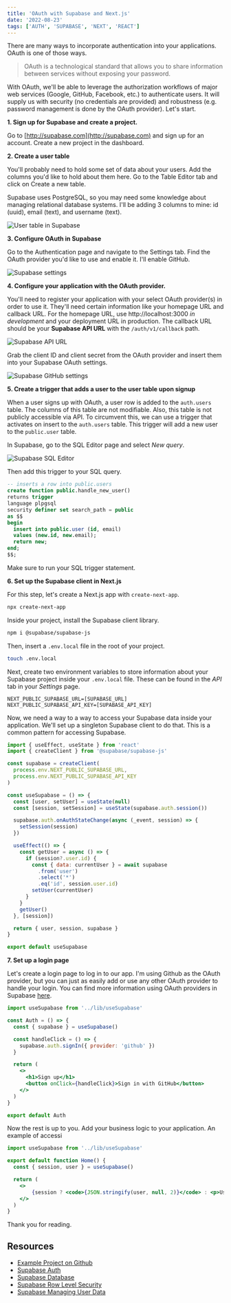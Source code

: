 ```yaml
---
title: 'OAuth with Supabase and Next.js'
date: '2022-08-23'
tags: ['AUTH', 'SUPABASE', 'NEXT', 'REACT']
---
```


There are many ways to incorporate authentication into your applications. OAuth is one of those ways.

> OAuth is a technological standard that allows you to share information between services without exposing your password.

With OAuth, we'll be able to leverage the authorization workflows of major web services (Google, GitHub, Facebook, etc.) to authenticate users. It will supply us with security (no credentials are provided) and robustness (e.g. password management is done by the OAuth provider). Let's start.

**1. Sign up for Supabase and create a project.**

Go to [http://supabase.com](http://supabase.com) and sign up for an account. Create a new project in the dashboard.

**2. Create a user table**

You'll probably need to hold some set of data about your users. Add the columns you'd like to hold about them here. Go to the Table Editor tab and click on Create a new table.

Supabase uses PostgreSQL, so you may need some knowledge about managing relational database systems. I'll be adding 3 columns to mine: id (uuid), email (text), and username (text).

![User table in Supabase](/images/user-table.png)

**3. Configure OAuth in Supabase**

Go to the Authentication page and navigate to the Settings tab. Find the OAuth provider you'd like to use and enable it. I'll enable GitHub.

![Supabase settings](/images/supabase-settings.png)

**4. Configure your application with the OAuth provider.**

You'll need to register your application with your select OAuth provider(s) in order to use it. They'll need certain information like your homepage URL and callback URL. For the homepage URL, use http://localhost:3000 _in development_ and your deployment URL in production. The callback URL should be your **Supabase API URL** with the `/auth/v1/callback` path.

![Supabase API URL](/images/supabase-api-url.png)

Grab the client ID and client secret from the OAuth provider and insert them into your Supabase OAuth settings.

![Supabase GitHub settings](/images/supabase-github-oauth.png)

**5. Create a trigger that adds a user to the user table upon signup**

When a user signs up with OAuth, a user row is added to the `auth.users` table. The columns of this table are not modifiable. Also, this table is not publicly accessible via API. To circumvent this, we can use a trigger that activates on insert to the `auth.users` table. This trigger will add a new user to the `public.user` table.

In Supabase, go to the SQL Editor page and select _New query_.

![Supabase SQL Editor](/images/supabase-sql-editor.png)

Then add this trigger to your SQL query.

```sql
-- inserts a row into public.users
create function public.handle_new_user()
returns trigger
language plpgsql
security definer set search_path = public
as $$
begin
  insert into public.user (id, email)
  values (new.id, new.email);
  return new;
end;
$$;
```

Make sure to run your SQL trigger statement.

**6. Set up the Supabase client in Next.js**

For this step, let's create a Next.js app with `create-next-app`.

```bash
npx create-next-app
```

Inside your project, install the Supabase client library.

```bash
npm i @supabase/supabase-js
```

Then, insert a `.env.local` file in the root of your project.

```bash
touch .env.local
```

Next, create two environment variables to store information about your Supabase project inside your `.env.local` file. These can be found in the _API_ tab in your _Settings_ page.

```bash:.env.local
NEXT_PUBLIC_SUPABASE_URL=[SUPABASE_URL]
NEXT_PUBLIC_SUPABASE_API_KEY=[SUPABASE_API_KEY]
```

Now, we need a way to a way to access your Supabase data inside your application. We'll set up a singleton Supabase client to do that. This is a common pattern for accessing Supabase.

```jsx:lib/useSupabase.js
import { useEffect, useState } from 'react'
import { createClient } from '@supabase/supabase-js'

const supabase = createClient(
  process.env.NEXT_PUBLIC_SUPABASE_URL,
  process.env.NEXT_PUBLIC_SUPABASE_API_KEY
)

const useSupabase = () => {
  const [user, setUser] = useState(null)
  const [session, setSession] = useState(supabase.auth.session())

  supabase.auth.onAuthStateChange(async (_event, session) => {
    setSession(session)
  })

  useEffect(() => {
    const getUser = async () => {
      if (session?.user.id) {
        const { data: currentUser } = await supabase
          .from('user')
          .select('*')
          .eq('id', session.user.id)
        setUser(currentUser)
      }
    }
    getUser()
  }, [session])

  return { user, session, supabase }
}

export default useSupabase
```

**7. Set up a login page**

Let's create a login page to log in to our app. I'm using Github as the OAuth provider, but you can just as easily add or use any other OAuth provider to handle your login. You can find more information using OAuth providers in Supabase [here](https://supabase.com/docs/guides/auth).

```jsx:pages/login.jsx
import useSupabase from '../lib/useSupabase'

const Auth = () => {
  const { supabase } = useSupabase()

  const handleClick = () => {
    supabase.auth.signIn({ provider: 'github' })
  }

  return (
    <>
      <h1>Sign up</h1>
      <button onClick={handleClick}>Sign in with GitHub</button>
    </>
  )
}

export default Auth
```

Now the rest is up to you. Add your business logic to your application. An example of accessi

```jsx:pages/index.jsx
import useSupabase from '../lib/useSupabase'

export default function Home() {
  const { session, user } = useSupabase()

  return (
    <>
        {session ? <code>{JSON.stringify(user, null, 2)}</code> : <p>User is not logged in</p>}
    </>
  )
}
```

Thank you for reading.

## Resources

- [Example Project on Github](https://github.com/neilgebhard/oauth-next-supabase)
- [Supabase Auth](https://supabase.com/docs/guides/auth)
- [Supabase Database](https://supabase.com/docs/guides/database)
- [Supabase Row Level Security](https://supabase.com/docs/guides/auth/row-level-security)
- [Supabase Managing User Data](https://supabase.com/docs/guides/auth/managing-user-data)
